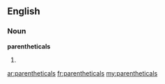 ==English==

===Noun===
'''parentheticals'''

#{{plural of|parenthetical}}

[[ar:parentheticals]]
[[fr:parentheticals]]
[[my:parentheticals]]